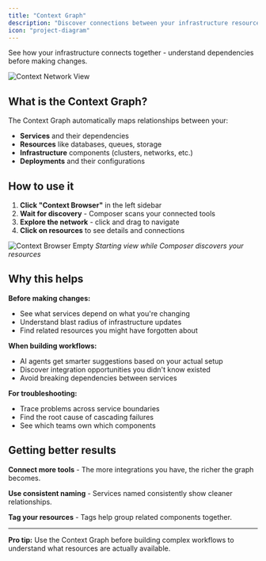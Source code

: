 ```yaml
---
title: "Context Graph"
description: "Discover connections between your infrastructure resources visually"
icon: "project-diagram"
---
```


See how your infrastructure connects together - understand dependencies before making changes.

![Context Network View](/assets/screenshots/composer/context-graph/context-network-view.png)

## What is the Context Graph?

The Context Graph automatically maps relationships between your:
- **Services** and their dependencies
- **Resources** like databases, queues, storage
- **Infrastructure** components (clusters, networks, etc.)  
- **Deployments** and their configurations

## How to use it

1. **Click "Context Browser"** in the left sidebar
2. **Wait for discovery** - Composer scans your connected tools
3. **Explore the network** - click and drag to navigate
4. **Click on resources** to see details and connections

![Context Browser Empty](/assets/screenshots/composer/context-graph/context-browser-empty.png)
*Starting view while Composer discovers your resources*

## Why this helps

**Before making changes:**
- See what services depend on what you're changing
- Understand blast radius of infrastructure updates
- Find related resources you might have forgotten about

**When building workflows:**  
- AI agents get smarter suggestions based on your actual setup
- Discover integration opportunities you didn't know existed
- Avoid breaking dependencies between services

**For troubleshooting:**
- Trace problems across service boundaries
- Find the root cause of cascading failures
- See which teams own which components

## Getting better results

**Connect more tools** - The more integrations you have, the richer the graph becomes.

**Use consistent naming** - Services named consistently show cleaner relationships.

**Tag your resources** - Tags help group related components together.

---

**Pro tip:** Use the Context Graph before building complex workflows to understand what resources are actually available.